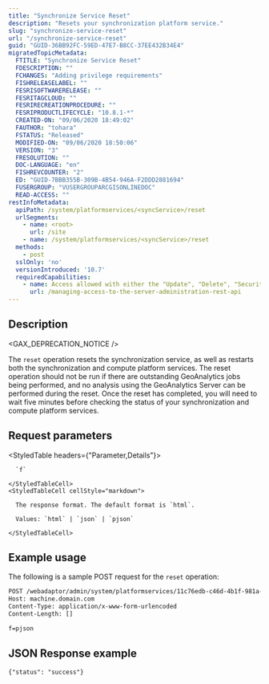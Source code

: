 ```yaml
---
title: "Synchronize Service Reset"
description: "Resets your synchronization platform service."
slug: "synchronize-service-reset"
url: "/synchronize-service-reset"
guid: "GUID-36BB92FC-59ED-47E7-B8CC-37EE432B34E4"
migratedTopicMetadata:
  FTITLE: "Synchronize Service Reset"
  FDESCRIPTION: ""
  FCHANGES: "Adding privilege requirements"
  FISHRELEASELABEL: ""
  FESRISOFTWARERELEASE: ""
  FESRITAGCLOUD: ""
  FESRIRECREATIONPROCEDURE: ""
  FESRIPRODUCTLIFECYCLE: "10.8.1-*"
  CREATED-ON: "09/06/2020 18:49:02"
  FAUTHOR: "tohara"
  FSTATUS: "Released"
  MODIFIED-ON: "09/06/2020 18:50:06"
  VERSION: "3"
  FRESOLUTION: ""
  DOC-LANGUAGE: "en"
  FISHREVCOUNTER: "2"
  ED: "GUID-7BBB355B-309B-4B54-946A-F2DDD2881694"
  FUSERGROUP: "VUSERGROUPARCGISONLINEDOC"
  READ-ACCESS: ""
restInfoMetadata:
  apiPath: /system/platformservices/<syncService>/reset
  urlSegments:
    - name: <root>
      url: /site
    - name: /system/platformservices/<syncService>/reset
  methods:
    - post
  sslOnly: 'no'
  versionIntroduced: '10.7'
  requiredCapabilities:
    - name: Access allowed with either the "Update", "Delete", "Security and Infrastructure", or "Servers" privileges
      url: /managing-access-to-the-server-administration-rest-api
---
```


## Description

<GAX_DEPRECATION_NOTICE />

The `reset` operation resets the synchronization service, as well as restarts both the synchronization and compute platform services. The reset operation should not be run if there are outstanding GeoAnalytics jobs being performed, and no analysis using the GeoAnalytics Server can be performed during the reset. Once the reset has completed, you will need to wait five minutes before checking the status of your synchronization and compute platform services.


##  Request parameters

<StyledTable headers={"Parameter,Details"}>
  <StyledTableRow>
    <StyledTableCell cellStyle="markdown">

      `f` 

    </StyledTableCell>
    <StyledTableCell cellStyle="markdown">

      The response format. The default format is `html`.

      Values: `html` | `json` | `pjson`

    </StyledTableCell>
  </StyledTableRow>
</StyledTable>


## Example usage

The following is a sample POST request for the `reset` operation:

```markdown
POST /webadaptor/admin/system/platformservices/11c76edb-c46d-4b1f-981a-d3d8a0654604/reset HTTP/1.1
Host: machine.domain.com
Content-Type: application/x-www-form-urlencoded
Content-Length: []

f=pjson
```

## JSON Response example

```other
{"status": "success"}
```